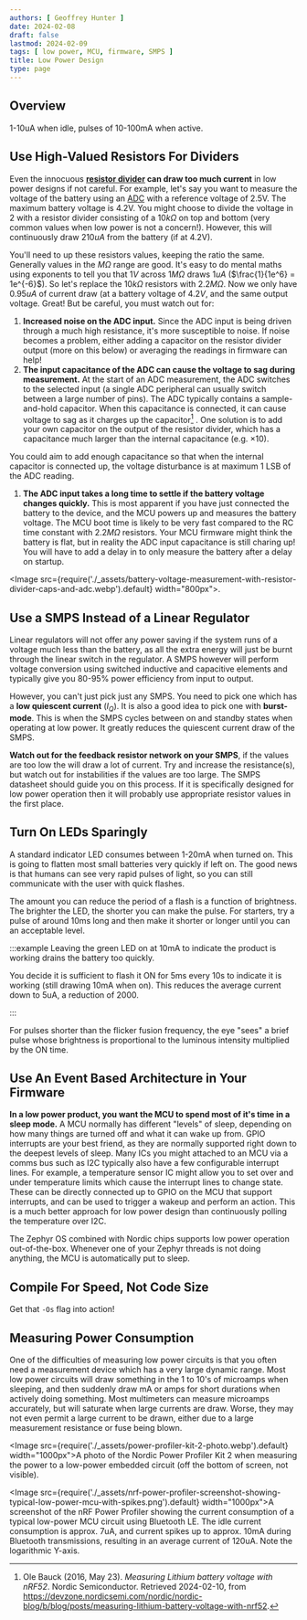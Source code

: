 ```yaml
---
authors: [ Geoffrey Hunter ]
date: 2024-02-08
draft: false
lastmod: 2024-02-09
tags: [ low power, MCU, firmware, SMPS ]
title: Low Power Design
type: page
---
```


<WarningIsNotes />

## Overview

1-10uA when idle, pulses of 10-100mA when active.

## Use High-Valued Resistors For Dividers

Even the innocuous **[resistor divider](/electronics/components/resistors/#resistor-dividers) can draw too much current** in low power designs if not careful. For example, let's say you want to measure the voltage of the battery using an [ADC](/electronics/components/analogue-to-digital-converters-adcs/) with a reference voltage of 2.5V. The maximum battery voltage is 4.2V. You might choose to divide the voltage in 2 with a resistor divider consisting of a $10k\Omega$ on top and bottom (very common values when low power is not a concern!). However, this will continuously draw $210uA$ from the battery (if at 4.2V).

You'll need to up these resistors values, keeping the ratio the same. Generally values in the $M\Omega$ range are good. It's easy to do mental maths using exponents to tell you that $1V$ across $1M\Omega$ draws $1uA$ ($\frac{1}{1e^6} = 1e^{-6}$). So let's replace the $10k\Omega$ resistors with $2.2M\Omega$. Now we only have $0.95uA$ of current draw (at a battery voltage of $4.2V$, and the same output voltage. Great! But be careful, you must watch out for:

1. **Increased noise on the ADC input.** Since the ADC input is being driven through a much high resistance, it's more susceptible to noise. If noise becomes a problem, either adding a capacitor on the resistor divider output (more on this below) or averaging the readings in firmware can help!
1. **The input capacitance of the ADC can cause the voltage to sag during measurement.** At the start of an ADC measurement, the ADC switches to the selected input (a single ADC peripheral can usually switch between a large number of pins). The ADC typically contains a sample-and-hold capacitor. When this capacitance is connected, it can cause voltage to sag as it charges up the capacitor[^nordic-measuring-lithium-batt-voltage-with-nrf52]
. One solution is to add your own capacitor on the output of the resistor divider, which has a capacitance much larger than the internal capacitance (e.g. $\times 10$).

You could aim to add enough capacitance so that when the internal capacitor is connected up, the voltage disturbance is at maximum 1 LSB of the ADC reading.

1. **The ADC input takes a long time to settle if the battery voltage changes quickly.** This is most apparent if you have just connected the battery to the device, and the MCU powers up and measures the battery voltage. The MCU boot time is likely to be very fast compared to the RC time constant with $2.2M\Omega$ resistors. Your MCU firmware might think the battery is flat, but in reality the ADC input capacitance is still charing up! You will have to add a delay in to only measure the battery after a delay on startup.

<Image src={require('./_assets/battery-voltage-measurement-with-resistor-divider-caps-and-adc.webp').default} width="800px">.</Image>

## Use a SMPS Instead of a Linear Regulator

Linear regulators will not offer any power saving if the system runs of a voltage much less than the battery, as all the extra energy will just be burnt through the linear switch in the regulator. A SMPS however will perform voltage conversion using switched inductive and capacitive elements and typically give you 80-95% power efficiency from input to output.

However, you can't just pick just any SMPS. You need to pick one which has a **low quiescent current** ($I_Q$). It is also a good idea to pick one with **burst-mode**. This is when the SMPS cycles between on and standby states when operating at low power. It greatly reduces the quiescent current draw of the SMPS.

**Watch out for the feedback resistor network on your SMPS**, if the values are too low the will draw a lot of current. Try and increase the resistance(s), but watch out for instabilities if the values are too large. The SMPS datasheet should guide you on this process. If it is specifically designed for low power operation then it will probably use appropriate resistor values in the first place.

## Turn On LEDs Sparingly

A standard indicator LED consumes between 1-20mA when turned on. This is going to flatten most small batteries very quickly if left on. The good news is that humans can see very rapid pulses of light, so you can still communicate with the user with quick flashes.

The amount you can reduce the period of a flash is a function of brightness. The brighter the LED, the shorter you can make the pulse. For starters, try a pulse of around 10ms long and then make it shorter or longer until you can an acceptable level.

:::example
Leaving the green LED on at 10mA to indicate the product is working drains the battery too quickly.

You decide it is sufficient to flash it ON for 5ms every 10s to indicate it is working (still drawing 10mA when on). This reduces the average current down to 5uA, a reduction of 2000.

:::

For pulses shorter than the flicker fusion frequency, the eye "sees" a brief pulse whose brightness is proportional to the luminous intensity multiplied by the ON time.

## Use An Event Based Architecture in Your Firmware

**In a low power product, you want the MCU to spend most of it's time in a sleep mode.** A MCU normally has different "levels" of sleep, depending on how many things are turned off and what it can wake up from. GPIO interrupts are your best friend, as they are normally supported right down to the deepest levels of sleep. Many ICs you might attached to an MCU via a comms bus such as I2C typically also have a few configurable interrupt lines. For example, a temperature sensor IC might allow you to set over and under temperature limits which cause the interrupt lines to change state. These can be directly connected up to GPIO on the MCU that support interrupts, and can be used to trigger a wakeup and perform an action. This is a much better approach for low power design than continuously polling the temperature over I2C.

The Zephyr OS combined with Nordic chips supports low power operation out-of-the-box. Whenever one of your Zephyr threads is not doing anything, the MCU is automatically put to sleep.

## Compile For Speed, Not Code Size

Get that `-Os` flag into action!

## Measuring Power Consumption

One of the difficulties of measuring low power circuits is that you often need a measurement device which has a very large dynamic range. Most low power circuits will draw something in the 1 to 10's of microamps when sleeping, and then suddenly draw mA or amps for short durations when actively doing something. Most multimeters can measure microamps accurately, but will saturate when large currents are draw. Worse, they may not even permit a large current to be drawn, either due to a large measurement resistance or fuse being blown.

<Image src={require('./_assets/power-profiler-kit-2-photo.webp').default} width="1000px">A photo of the Nordic Power Profiler Kit 2 when measuring the power to a low-power embedded circuit (off the bottom of screen, not visible).</Image>

<Image src={require('./_assets/nrf-power-profiler-screenshot-showing-typical-low-power-mcu-with-spikes.png').default} width="1000px">A screenshot of the nRF Power Profiler showing the current consumption of a typical low-power MCU circuit using Bluetooth LE. The idle current consumption is approx. 7uA, and current spikes up to approx. 10mA during Bluetooth transmissions, resulting in an average current of 120uA. Note the logarithmic Y-axis.</Image>

[^nordic-measuring-lithium-batt-voltage-with-nrf52]: Ole Bauck (2016, May 23). _Measuring Lithium battery voltage with nRF52_. Nordic Semiconductor. Retrieved 2024-02-10, from https://devzone.nordicsemi.com/nordic/nordic-blog/b/blog/posts/measuring-lithium-battery-voltage-with-nrf52.
